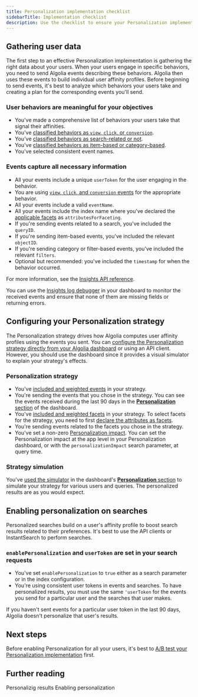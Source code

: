 ```yaml
---
title: Personalization implementation checklist
sidebarTitle: Implementation checklist
description: Use the checklist to ensure your Personalization implementation is ready to go live.
---
```



<Beta />

## Gathering user data

The first step to an effective Personalization implementation is gathering the right data about your users.
When your users engage in specific behaviors, you need to send Algolia events describing these behaviors.
Algolia then uses these events to build individual user affinity profiles.
Before beginning to send events, it's best to analyze which behaviors your users take and creating a plan for the corresponding events you'll send.

### User behaviors are meaningful for your objectives

- You've made a comprehensive list of behaviors your users take that signal their affinities.
- You've [classified behaviors as `view`, `click`, or `conversion`](/guides/send-events/concepts/event-types).
- You've [classified behaviors as search-related or not](/guides/send-events/concepts/event-types).
- You've [classified behaviors as item-based or category-based](/guides/send-events/guides/plan).
- You've selected consistent event names.

### Events capture all necessary information

- All your events include a unique `userToken` for the user engaging in the behavior.
- You are using [`view`, `click`, and `conversion` events](/guides/send-events/concepts/event-types) for the appropriate behavior.
- All your events include a valid `eventName`.
- All your events include the index name where you've declared the [applicable facets](/guides/personalization/classic-personalization/configuring-personalization/#weighting-facets-for-personalization) as `attributesForFaceting`.
- If you're sending events related to a search, you've included the `queryID`.
- If you're sending item-based events, you've included the relevant `objectID`.
- If you're sending category or filter-based events, you've included the relevant `filters`.
- Optional but recommended: you've included the `timestamp` for when the behavior occurred.

For more information, see the [Insights API reference](https://www.algolia.com//doc/rest-api/insights/).

You can use the [Insights log debugger](https://dashboard.algolia.com/events/debugger) in your dashboard to monitor the received events and ensure that none of them are missing fields or returning errors.

## Configuring your Personalization strategy

The Personalization strategy drives how Algolia computes user affinity profiles using the events you sent.
You can [configure the Personalization strategy directly from your Algolia dashboard](/guides/personalization/classic-personalization/configuring-personalization) or using an API client.
However, you should use the dashboard since it provides a visual simulator to explain your strategy's effects.

### Personalization strategy

- You've [included and weighted events](/guides/personalization/classic-personalization/configuring-personalization/#weighting-events-for-personalization) in your strategy.
- You're sending the events that you chose in the strategy. You can see the events received during the last 90 days in the [**Personalization** section](https://dashboard.algolia.com/personalization/strategy) of the dashboard.
- You've [included and weighted facets](/guides/personalization/classic-personalization/configuring-personalization/#weighting-facets-for-personalization) in your strategy. To select facets for the strategy, you need to first [declare the attributes as facets](/guides/managing-results/refine-results/faceting/how-to/declaring-attributes-for-faceting).
- You're sending events related to the facets you chose in the strategy.
- You've set a non-zero [Personalization impact](/guides/personalization/classic-personalization/configuring-personalization/#defining-personalization-impact). You can set the Personalization impact at the app level in your Personalization dashboard, or with the `personalizationImpact` search parameter, at query time.

### Strategy simulation

You've [used the simulator](/guides/personalization/classic-personalization/configuring-personalization/#simulating-personalization) in the dashboard's [**Personalization** section](https://dashboard.algolia.com/personalization/strategy) to simulate your strategy for various users and queries. The personalized results are as you would expect.

## Enabling personalization on searches

Personalized searches build on a user's affinity profile to boost search results related to their preferences.
It's best to use the API clients or InstantSearch to perform searches.

### `enablePersonalization` and `userToken` are set in your search requests

- You've set `enablePersonalization` to `true` either as a search parameter or in the index configuration.
- You're using consistent user tokens in events and searches. To have personalized results, you must use the same `'userToken` for the events you send for a particular user and the searches that user makes.

<Note>
    If you haven't sent events for a particular user token in the last 90 days, Algolia doesn't personalize that user's results.
</Note>

## Next steps

Before enabling Personalization for all your users, it's best to [A/B test your Personalization implementation](/guides/personalization/classic-personalization/going-to-production/ab-testing-personalization) first.

## Further reading

<CardGroup cols={2}>
  <Card title="Guide" icon="book" href="/guides/personalization/classic-personalization/personalizing-results" horizontal="true">
    Personalizig results
  </Card>
  <Card title="Guide" icon="book" href="/guides/personalization/classic-personalization/going-to-production/enabling-personalization" horizontal="true">
    Enabling personalization
  </Card>
</CardGroup>